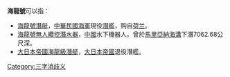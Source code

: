 '''海龍號'''可以指：

* [[海龍號潛艇|海龍號潛艇]]，[[中華民國海軍|中華民國海軍]]現役[[潛艦|潛艦]]，购自[[荷兰|荷兰]]。
*[[海龍號無人纜控潛水器|海龍號無人纜控潛水器]]，[[中國|中國]]水下機器人。曾於[[馬里亞納海溝|馬里亞納海溝]]下潛7062.68公尺深。
* [[大日本帝國海龍級潛艇|大日本帝國海龍級潛艇]]，[[大日本帝國|大日本帝國]]退役潛艦。
{{消歧义|H|Cat=三字消歧义}}
[[Category:三字消歧义|Category:三字消歧义]]